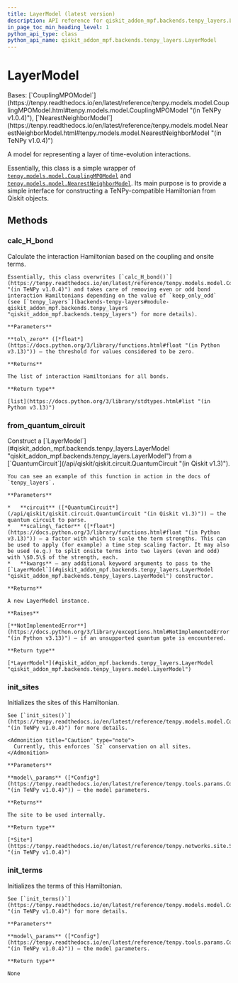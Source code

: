 ```yaml
---
title: LayerModel (latest version)
description: API reference for qiskit_addon_mpf.backends.tenpy_layers.LayerModel in the latest version of qiskit-addon-mpf
in_page_toc_min_heading_level: 1
python_api_type: class
python_api_name: qiskit_addon_mpf.backends.tenpy_layers.LayerModel
---
```


# LayerModel

<Class id="qiskit_addon_mpf.backends.tenpy_layers.LayerModel" isDedicatedPage={true} github="https://github.com/Qiskit/qiskit-addon-mpf/tree/stable/0.2/qiskit_addon_mpf/backends/tenpy_layers/model.py#L26-L162" signature="LayerModel(model_params)" modifiers="class">
  Bases: [`CouplingMPOModel`](https://tenpy.readthedocs.io/en/latest/reference/tenpy.models.model.CouplingMPOModel.html#tenpy.models.model.CouplingMPOModel "(in TeNPy v1.0.4)"), [`NearestNeighborModel`](https://tenpy.readthedocs.io/en/latest/reference/tenpy.models.model.NearestNeighborModel.html#tenpy.models.model.NearestNeighborModel "(in TeNPy v1.0.4)")

  A model for representing a layer of time-evolution interactions.

  Essentially, this class is a simple wrapper of [`tenpy.models.model.CouplingMPOModel`](https://tenpy.readthedocs.io/en/latest/reference/tenpy.models.model.CouplingMPOModel.html#tenpy.models.model.CouplingMPOModel "(in TeNPy v1.0.4)") and [`tenpy.models.model.NearestNeighborModel`](https://tenpy.readthedocs.io/en/latest/reference/tenpy.models.model.NearestNeighborModel.html#tenpy.models.model.NearestNeighborModel "(in TeNPy v1.0.4)"). Its main purpose is to provide a simple interface for constructing a TeNPy-compatible Hamiltonian from Qiskit objects.

  ## Methods

  ### calc\_H\_bond

  <Function id="qiskit_addon_mpf.backends.tenpy_layers.LayerModel.calc_H_bond" github="https://github.com/Qiskit/qiskit-addon-mpf/tree/stable/0.2/qiskit_addon_mpf/backends/tenpy_layers/model.py#L75-L104" signature="calc_H_bond(tol_zero=1e-15)">
    Calculate the interaction Hamiltonian based on the coupling and onsite terms.

    Essentially, this class overwrites [`calc_H_bond()`](https://tenpy.readthedocs.io/en/latest/reference/tenpy.models.model.CouplingModel.html#tenpy.models.model.CouplingModel.calc_H_bond "(in TeNPy v1.0.4)") and takes care of removing even or odd bond interaction Hamiltonians depending on the value of `keep_only_odd` (see [`tenpy_layers`](backends-tenpy-layers#module-qiskit_addon_mpf.backends.tenpy_layers "qiskit_addon_mpf.backends.tenpy_layers") for more details).

    **Parameters**

    **tol\_zero** ([*float*](https://docs.python.org/3/library/functions.html#float "(in Python v3.13)")) – the threshold for values considered to be zero.

    **Returns**

    The list of interaction Hamiltonians for all bonds.

    **Return type**

    [list](https://docs.python.org/3/library/stdtypes.html#list "(in Python v3.13)")
  </Function>

  ### from\_quantum\_circuit

  <Function id="qiskit_addon_mpf.backends.tenpy_layers.LayerModel.from_quantum_circuit" github="https://github.com/Qiskit/qiskit-addon-mpf/tree/stable/0.2/qiskit_addon_mpf/backends/tenpy_layers/model.py#L106-L162" signature="from_quantum_circuit(circuit, *, scaling_factor=1.0, **kwargs)" modifiers="classmethod">
    Construct a [`LayerModel`](#qiskit_addon_mpf.backends.tenpy_layers.LayerModel "qiskit_addon_mpf.backends.tenpy_layers.LayerModel") from a [`QuantumCircuit`](/api/qiskit/qiskit.circuit.QuantumCircuit "(in Qiskit v1.3)").

    You can see an example of this function in action in the docs of `tenpy_layers`.

    **Parameters**

    *   **circuit** ([*QuantumCircuit*](/api/qiskit/qiskit.circuit.QuantumCircuit "(in Qiskit v1.3)")) – the quantum circuit to parse.
    *   **scaling\_factor** ([*float*](https://docs.python.org/3/library/functions.html#float "(in Python v3.13)")) – a factor with which to scale the term strengths. This can be used to apply (for example) a time step scaling factor. It may also be used (e.g.) to split onsite terms into two layers (even and odd) with \$0.5\$ of the strength, each.
    *   **kwargs** – any additional keyword arguments to pass to the [`LayerModel`](#qiskit_addon_mpf.backends.tenpy_layers.LayerModel "qiskit_addon_mpf.backends.tenpy_layers.LayerModel") constructor.

    **Returns**

    A new LayerModel instance.

    **Raises**

    [**NotImplementedError**](https://docs.python.org/3/library/exceptions.html#NotImplementedError "(in Python v3.13)") – if an unsupported quantum gate is encountered.

    **Return type**

    [*LayerModel*](#qiskit_addon_mpf.backends.tenpy_layers.LayerModel "qiskit_addon_mpf.backends.tenpy_layers.model.LayerModel")
  </Function>

  ### init\_sites

  <Function id="qiskit_addon_mpf.backends.tenpy_layers.LayerModel.init_sites" github="https://github.com/Qiskit/qiskit-addon-mpf/tree/stable/0.2/qiskit_addon_mpf/backends/tenpy_layers/model.py#L35-L54" signature="init_sites(model_params)">
    Initializes the sites of this Hamiltonian.

    See [`init_sites()`](https://tenpy.readthedocs.io/en/latest/reference/tenpy.models.model.CouplingMPOModel.html#tenpy.models.model.CouplingMPOModel.init_sites "(in TeNPy v1.0.4)") for more details.

    <Admonition title="Caution" type="note">
      Currently, this enforces `Sz` conservation on all sites.
    </Admonition>

    **Parameters**

    **model\_params** ([*Config*](https://tenpy.readthedocs.io/en/latest/reference/tenpy.tools.params.Config.html#tenpy.tools.params.Config "(in TeNPy v1.0.4)")) – the model parameters.

    **Returns**

    The site to be used internally.

    **Return type**

    [*Site*](https://tenpy.readthedocs.io/en/latest/reference/tenpy.networks.site.Site.html#tenpy.networks.site.Site "(in TeNPy v1.0.4)")
  </Function>

  ### init\_terms

  <Function id="qiskit_addon_mpf.backends.tenpy_layers.LayerModel.init_terms" github="https://github.com/Qiskit/qiskit-addon-mpf/tree/stable/0.2/qiskit_addon_mpf/backends/tenpy_layers/model.py#L56-L73" signature="init_terms(model_params)">
    Initializes the terms of this Hamiltonian.

    See [`init_terms()`](https://tenpy.readthedocs.io/en/latest/reference/tenpy.models.model.CouplingMPOModel.html#tenpy.models.model.CouplingMPOModel.init_terms "(in TeNPy v1.0.4)") for more details.

    **Parameters**

    **model\_params** ([*Config*](https://tenpy.readthedocs.io/en/latest/reference/tenpy.tools.params.Config.html#tenpy.tools.params.Config "(in TeNPy v1.0.4)")) – the model parameters.

    **Return type**

    None
  </Function>
</Class>

